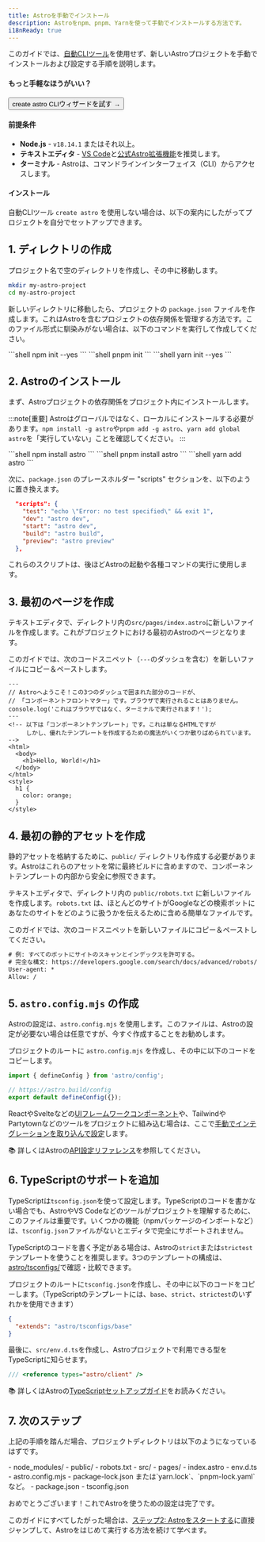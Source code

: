 ```yaml
---
title: Astroを手動でインストール
description: Astroをnpm、pnpm、Yarnを使って手動でインストールする方法です。
i18nReady: true
---
```


このガイドでは、[自動CLIツール](/ja/install/auto/)を使用せず、新しいAstroプロジェクトを手動でインストールおよび設定する手順を説明します。

#### もっと手軽なほうがいい？

<Button href="/ja/install/auto/">create astro CLIウィザードを試す →</Button>

#### 前提条件

- **Node.js** - `v18.14.1` またはそれ以上。
- **テキストエディタ** - [VS Code](https://code.visualstudio.com/)と[公式Astro拡張機能](https://marketplace.visualstudio.com/items?itemName=astro-build.astro-vscode)を推奨します。
- **ターミナル** - Astroは、コマンドラインインターフェイス（CLI）からアクセスします。

#### インストール

自動CLIツール `create astro` を使用しない場合は、以下の案内にしたがってプロジェクトを自分でセットアップできます。

## 1. ディレクトリの作成

プロジェクト名で空のディレクトリを作成し、その中に移動します。

```bash
mkdir my-astro-project
cd my-astro-project
```

新しいディレクトリに移動したら、プロジェクトの `package.json` ファイルを作成します。これはAstroを含むプロジェクトの依存関係を管理する方法です。このファイル形式に馴染みがない場合は、以下のコマンドを実行して作成してください。

<PackageManagerTabs>
  <Fragment slot="npm">
  ```shell
  npm init --yes
  ```
  </Fragment>
  <Fragment slot="pnpm">
  ```shell
  pnpm init 
  ```
  </Fragment>
  <Fragment slot="yarn">
  ```shell
  yarn init --yes
  ```
  </Fragment>
</PackageManagerTabs>

## 2. Astroのインストール

まず、Astroプロジェクトの依存関係をプロジェクト内にインストールします。

:::note[重要]
Astroはグローバルではなく、ローカルにインストールする必要があります。`npm install -g astro`や`pnpm add -g astro`、`yarn add global astro`を「実行していない」ことを確認してください。
:::

<PackageManagerTabs>
  <Fragment slot="npm">
  ```shell
  npm install astro
  ```
  </Fragment>
  <Fragment slot="pnpm">
  ```shell
  pnpm install astro 
  ```
  </Fragment>
  <Fragment slot="yarn">
  ```shell
  yarn add astro
  ```
  </Fragment>
</PackageManagerTabs>

次に、`package.json` のプレースホルダー "scripts" セクションを、以下のように置き換えます。

```json title="package.json" del={2} ins={3-6}
  "scripts": {
    "test": "echo \"Error: no test specified\" && exit 1",
    "dev": "astro dev",
    "start": "astro dev",
    "build": "astro build",
    "preview": "astro preview"
  },
```

これらのスクリプトは、後ほどAstroの起動や各種コマンドの実行に使用します。

## 3. 最初のページを作成

テキストエディタで、ディレクトリ内の`src/pages/index.astro`に新しいファイルを作成します。これがプロジェクトにおける最初のAstroのページとなります。

このガイドでは、次のコードスニペット（`---`のダッシュを含む）を新しいファイルにコピー＆ペーストします。

```astro title="src/pages/index.astro"
---
// Astroへようこそ！この3つのダッシュで囲まれた部分のコードが、
// 「コンポーネントフロントマター」です。ブラウザで実行されることはありません。
console.log('これはブラウザではなく、ターミナルで実行されます！');
---
<!-- 以下は「コンポーネントテンプレート」です。これは単なるHTMLですが
     しかし、優れたテンプレートを作成するための魔法がいくつか散りばめられています。 -->
<html>
  <body>
    <h1>Hello, World!</h1>
  </body>
</html>
<style>
  h1 {
    color: orange;
  }
</style>
```

## 4. 最初の静的アセットを作成

静的アセットを格納するために、`public/` ディレクトリも作成する必要があります。Astroはこれらのアセットを常に最終ビルドに含めますので、コンポーネントテンプレートの内部から安全に参照できます。

テキストエディタで、ディレクトリ内の `public/robots.txt` に新しいファイルを作成します。`robots.txt` は、ほとんどのサイトがGoogleなどの検索ボットにあなたのサイトをどのように扱うかを伝えるために含める簡単なファイルです。

このガイドでは、次のコードスニペットを新しいファイルにコピー＆ペーストしてください。

```diff title="public/robots.txt"
# 例: すべてのボットにサイトのスキャンとインデックスを許可する。
# 完全な構文: https://developers.google.com/search/docs/advanced/robots/create-robots-txt
User-agent: *
Allow: /
```

## 5. `astro.config.mjs` の作成

Astroの設定は、`astro.config.mjs` を使用します。このファイルは、Astroの設定が必要ない場合は任意ですが、今すぐ作成することをお勧めします。

プロジェクトのルートに `astro.config.mjs` を作成し、その中に以下のコードをコピーします。

```js title="astro.config.mjs"
import { defineConfig } from 'astro/config';

// https://astro.build/config
export default defineConfig({});
```

ReactやSvelteなどの[UIフレームワークコンポーネント](/ja/basics/framework-components/)や、TailwindやPartytownなどのツールをプロジェクトに組み込む場合は、ここで[手動でインテグレーションを取り込んで設定](/ja/guides/integrations-guide/)します。

📚 詳しくはAstroの[API設定リファレンス](/ja/reference/configuration-reference/)を参照してください。

## 6. TypeScriptのサポートを追加

TypeScriptは`tsconfig.json`を使って設定します。TypeScriptのコードを書かない場合でも、AstroやVS Codeなどのツールがプロジェクトを理解するために、このファイルは重要です。いくつかの機能（npmパッケージのインポートなど）は、`tsconfig.json`ファイルがないとエディタで完全にサポートされません。

TypeScriptのコードを書く予定がある場合は、Astroの`strict`または`strictest`テンプレートを使うことを推奨します。3つのテンプレートの構成は、[astro/tsconfigs/](https://github.com/withastro/astro/blob/main/packages/astro/tsconfigs/)で確認・比較できます。

プロジェクトのルートに`tsconfig.json`を作成し、その中に以下のコードをコピーします。（TypeScriptのテンプレートには、`base`、`strict`、`strictest`のいずれかを使用できます）

```json title="tsconfig.json" "base"
{
  "extends": "astro/tsconfigs/base"
}
```

最後に、`src/env.d.ts`を作成し、Astroプロジェクトで利用できる型をTypeScriptに知らせます。

```ts title="src/env.d.ts"
/// <reference types="astro/client" />
```

📚 詳しくはAstroの[TypeScriptセットアップガイド](/ja/guides/typescript/#準備)をお読みください。

## 7. 次のステップ

上記の手順を踏んだ場合、プロジェクトディレクトリは以下のようになっているはずです。

<FileTree>
- node_modules/
- public/
  - robots.txt
- src/
  - pages/
    - index.astro
  - env.d.ts
- astro.config.mjs
- package-lock.json または`yarn.lock`、`pnpm-lock.yaml`など。
- package.json
- tsconfig.json
</FileTree>

おめでとうございます！これでAstroを使うための設定は完了です。

このガイドにすべてしたがった場合は、[ステップ2: Astroをスタートする](/ja/install/auto/#2-astroをスタートする-)に直接ジャンプして、Astroをはじめて実行する方法を続けて学べます。
